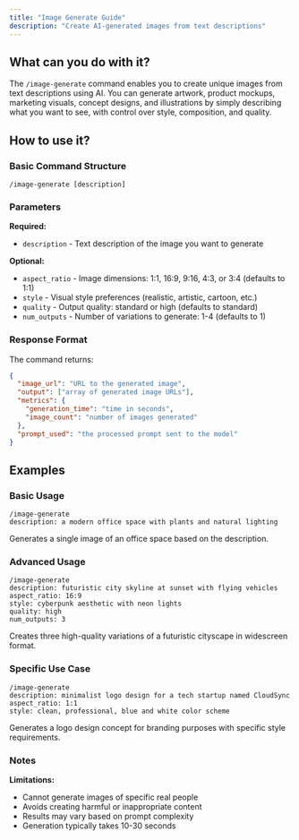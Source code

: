 ```yaml
---
title: "Image Generate Guide"
description: "Create AI-generated images from text descriptions"
---
```


## What can you do with it?

The `/image-generate` command enables you to create unique images from text descriptions using AI. You can generate artwork, product mockups, marketing visuals, concept designs, and illustrations by simply describing what you want to see, with control over style, composition, and quality.

## How to use it?

### Basic Command Structure
```
/image-generate [description]
```

### Parameters

**Required:**

- `description` - Text description of the image you want to generate

**Optional:**

- `aspect_ratio` - Image dimensions: 1:1, 16:9, 9:16, 4:3, or 3:4 (defaults to 1:1)
- `style` - Visual style preferences (realistic, artistic, cartoon, etc.)
- `quality` - Output quality: standard or high (defaults to standard)
- `num_outputs` - Number of variations to generate: 1-4 (defaults to 1)

### Response Format

The command returns:
```json
{
  "image_url": "URL to the generated image",
  "output": ["array of generated image URLs"],
  "metrics": {
    "generation_time": "time in seconds",
    "image_count": "number of images generated"
  },
  "prompt_used": "the processed prompt sent to the model"
}
```

## Examples

### Basic Usage
```
/image-generate
description: a modern office space with plants and natural lighting
```
Generates a single image of an office space based on the description.

### Advanced Usage
```
/image-generate
description: futuristic city skyline at sunset with flying vehicles
aspect_ratio: 16:9
style: cyberpunk aesthetic with neon lights
quality: high
num_outputs: 3
```
Creates three high-quality variations of a futuristic cityscape in widescreen format.

### Specific Use Case
```
/image-generate
description: minimalist logo design for a tech startup named CloudSync
aspect_ratio: 1:1
style: clean, professional, blue and white color scheme
```
Generates a logo design concept for branding purposes with specific style requirements.

### Notes

**Limitations:**
- Cannot generate images of specific real people
- Avoids creating harmful or inappropriate content
- Results may vary based on prompt complexity
- Generation typically takes 10-30 seconds

